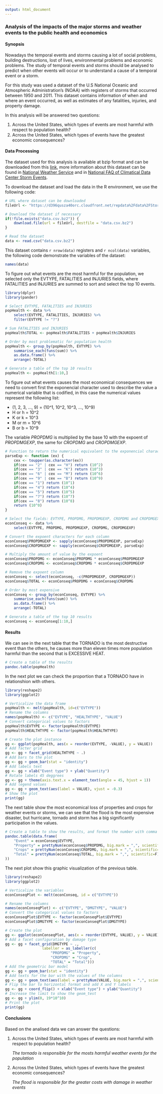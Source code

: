 ```yaml
---
output: html_document
---
```


### **Analysis of the impacts of the major storms and weather events to the public health and economics**  

#### **Synopsis**

Nowadays the temporal events and storms causing a lot of social problems, building destructions, lost of lives, environmental problems and economic problems. The study of temporal events and storms should be analysed to predict when other events will occur or to understand a cause of a temporal event or a storm.  
  
For this study was used a dataset of the U.S National Oceanic and Atmospheric Administration's (NOAA) with registers of storms that occurred between 1950 and 2011. This dataset contains information of when and where an event occurred, as well as estimates of any fatalities, injuries, and property damage.

In this analysis will be answered two questions:  

1. Across the United States, which types of events are most harmful with respect to population health?
2. Across the United States, which types of events have the greatest economic consequences?

#### **Data Processing**

The dataset used for this analysis is available at bzip format and can be downloaded from this [link](https://d396qusza40orc.cloudfront.net/repdata%2Fdata%2FStormData.csv.bz2), more information about this dataset can be found in [National Weather Service](https://d396qusza40orc.cloudfront.net/repdata%2Fpeer2_doc%2Fpd01016005curr.pdf) and in [National FAQ of Climatical Data Center Storm Events](https://d396qusza40orc.cloudfront.net/repdata%2Fpeer2_doc%2FNCDC%20Storm%20Events-FAQ%20Page.pdf).

To download the dataset and load the data in the R environment, we use the following code:

```r

# URL where dataset can be downloaded
fileUrl <- "https://d396qusza40orc.cloudfront.net/repdata%2Fdata%2FStormData.csv.bz2"

# Download the dataset if necessary
if(!file.exists("data.csv.bz2")) {
    download.file(url = fileUrl, destfile = "data.csv.bz2")
}

# Read the dataset
data <- read.csv("data.csv.bz2")

```

This dataset contains `r nrow(data)` registers and `r ncol(data)` variables, the following code demonstrate the variables of the dataset:

```r
names(data)
```

To figure out what events are the most harmful for the population, we selected only the EVTYPE, FATALITIES and INJURIES fields, where FATALITIES and INJURIES are summed to sort and select the top 10 events.

```r
library(dplyr)
library(pander)

# Select EVTYPE, FATALITIES and INJURIES
popHealth <- data %>% 
    select(EVTYPE, FATALITIES, INJURIES) %>%
    filter(EVTYPE != "?")

# Sum FATALITIES and INJURIES
popHealth$TOTAL <- popHealth$FATALITIES + popHealth$INJURIES

# Order by most problematic for population health
popHealth <- group_by(popHealth, EVTYPE) %>% 
    summarise_each(funs(sum)) %>%
    as.data.frame() %>%
    arrange(-TOTAL)

# Generate a table of the top 10 results
popHealth <- popHealth[1:10,]
```

To figure out what events causes the most economical consequences we need to convert first the exponencial character used to describe the value a numerical variable that is codified, in this case the numerical values represent the following list:  

* (1, 2, 3, ..., 9) = (10^1, 10^2, 10^3, ..., 10^9)
* H or h = 10^2
* K or k = 10^3
* M or m = 10^6
* B or b = 10^9
    
The variable *PROPDMG* is multiplied by the base 10 with the expoent of *PROPDMGEXP*, the same for *CROPDMG* and *CROPDMGEXP*.

```r
# Function to return the numerical equivalent to the exponencial character
parseExp <- function (ex) {
    cex <- toupper(as.character(ex))
    if(cex == "2" | cex == "H") return (10^2)
    if(cex == "3" | cex == "K") return (10^3)
    if(cex == "6" | cex == "M") return (10^6)
    if(cex == "9" | cex == "B") return (10^9)
    if(cex == "1") return (10^1)
    if(cex == "4") return (10^4)
    if(cex == "5") return (10^5)
    if(cex == "7") return (10^7)
    if(cex == "8") return (10^8)
    return (10^0)
}

# Select the fields: EVTYPE, PROPDMG, PROPDMGEXP, CROPDMG and CROPDMGEXP
econConseq <- data %>% 
    select(EVTYPE, PROPDMG, PROPDMGEXP, CROPDMG, CROPDMGEXP)

# Convert the expoent characters for each column
econConseq$PROPDMGEXP <- sapply(econConseq$PROPDMGEXP, parseExp)
econConseq$CROPDMGEXP <- sapply(econConseq$CROPDMGEXP, parseExp)

# Multiply the amount of value by the expoent
econConseq$PROPDMG <- econConseq$PROPDMG * econConseq$PROPDMGEXP
econConseq$CROPDMG <- econConseq$CROPDMG * econConseq$CROPDMGEXP

# Remove the expoent column
econConseq <- select(econConseq, -c(PROPDMGEXP, CROPDMGEXP))
econConseq$TOTAL <- econConseq$PROPDMG + econConseq$CROPDMG

# Order by most expensive
econConseq <- group_by(econConseq, EVTYPE) %>% 
    summarise_each(funs(sum)) %>%
    as.data.frame() %>%
    arrange(-TOTAL)

# Generate a table of the top 10 results
econConseq <- econConseq[1:10,] 
```

#### **Results**

We can see in the next table that the TORNADO is the most destructive event than the others, he causes more than eleven times more population harmful than the second that is EXCESSIVE HEAT.

```r
# Create a table of the results
pandoc.table(popHealth)
```

In the next plot we can check the proportion that a TORNADO have in relationshion with others.

```r
library(reshape2)
library(ggplot2)

# Verticalize the data frame
popHealth <- melt(popHealth, id=c("EVTYPE"))
# Rename the columns
names(popHealth) <- c("EVTYPE", "HEALTHTYPE", "VALUE")
# Convert categorical values to factors
popHealth$EVTYPE <- factor(popHealth$EVTYPE)
popHealth$HEALTHTYPE <- factor(popHealth$HEALTHTYPE)

# Create the plot instance
gg <- ggplot(popHealth, aes(x = reorder(EVTYPE, -VALUE), y = VALUE))
# Add facter grid
gg <- gg + facet_grid(HEALTHTYPE ~ .)
# Add bars to the plot
gg <- gg + geom_bar(stat = "identity")
# Add labels text
gg <- gg + xlab("Event type") + ylab("Quantity")
# Rotate labels 45 deggrees
gg <- gg + theme(axis.text.x = element_text(angle = 45, hjust = 1))
# Add legend values
gg <- gg + geom_text(aes(label = VALUE), vjust = -0.3)
# Show the plot
print(gg)
```

The next table show the most economical loss of properties and crops for weather events or storms, we can see that the flood is the most expensive disaster, but hurricane, tornado and storm has a big significantly participation in the values.

```r
# Create a table to show the results, and format the number with comma as decimal separator
pandoc.table(data.frame(
    "Event" = econConseq$EVTYPE,
    "Property" = prettyNum(econConseq$PROPDMG, big.mark = ",", scientific=F),
    "Crops" = prettyNum(econConseq$CROPDMG, big.mark = ",", scientific=F),
    "Total" = prettyNum(econConseq$TOTAL, big.mark = ",", scientific=F)
))
```

The next plot show this graphic visualization of the previous table.

```r
library(reshape2)
library(ggplot2)

# Verticalize the variables
econConseqPlot <- melt(econConseq, id = c("EVTYPE"))

# Rename the columns
names(econConseqPlot) <- c("EVTYPE", "DMGTYPE", "VALUE")
# Convert the categorical values to factors
econConseqPlot$EVTYPE <- factor(econConseqPlot$EVTYPE)
econConseqPlot$DMGTYPE <- factor(econConseqPlot$DMGTYPE)

# Create the plot
gg <- ggplot(econConseqPlot, aes(x = reorder(EVTYPE, VALUE), y = VALUE))
# Add a facet configuration by damage type
gg <- gg + facet_grid(DMGTYPE ~ ., 
                 labeller = as_labeller(c(
                     "PROPDMG" = "Property",
                     "CROPDMG" = "Crop",
                     "TOTAL" = "Total")))
# Add the geometric bar model
gg <- gg + geom_bar(stat = "identity")
# Add texts for the bar with the values of the columns
gg <- gg + geom_text(aes(label = prettyNum(VALUE, big.mark = ",", scientific=F)), hjust = -0.1)
# Flip the bar to horizontal format and add X and Y labels
gg <- gg + coord_flip() + xlab("Event type") + ylab("Quantity")
# Increase the limit to show the geom_test
gg <- gg + ylim(0, 19*10^10)
# Print the plot
print(gg)
```

#### **Conclusions**

Based on the analised data we can answer the questions:

1. Across the United States, which types of events are most harmful with respect to population health?

    *The tornado is responsible for the mosts harmful weather events for the population*

2. Across the United States, which types of events have the greatest economic consequences?

    *The flood is responsible for the greater costs with damage in weather events*